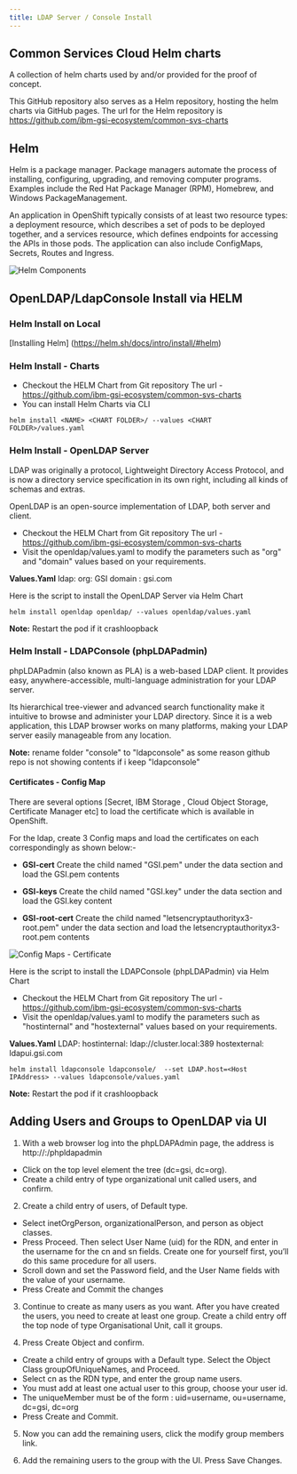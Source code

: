 ```yaml
---
title: LDAP Server / Console Install
---
```



<PageDescription>

</PageDescription>

## Common Services Cloud Helm charts

A collection of helm charts used by and/or provided for the proof of concept.

This GitHub repository also serves as a Helm repository, hosting the helm charts via GitHub pages. The url for the Helm repository is https://github.com/ibm-gsi-ecosystem/common-svs-charts

## Helm

Helm is a package manager. Package managers automate the process of installing, configuring, upgrading, and removing computer programs. Examples include the Red Hat Package Manager (RPM), Homebrew, and Windows PackageManagement.

An application in OpenShift typically consists of at least two resource types: a deployment resource, which describes a set of pods to be deployed together, and a services resource, which defines endpoints for accessing the APIs in those pods. The application can also include ConfigMaps, Secrets, Routes and Ingress.

![Helm Components](images/Helm.png)

## OpenLDAP/LdapConsole Install via HELM

### Helm Install on Local

[Installing Helm] (https://helm.sh/docs/intro/install/#helm)

### Helm Install - Charts

- Checkout the HELM Chart from Git repository The url - https://github.com/ibm-gsi-ecosystem/common-svs-charts
- You can install Helm Charts via CLI

```
helm install <NAME> <CHART FOLDER>/ --values <CHART FOLDER>/values.yaml
```

### Helm Install - OpenLDAP Server

LDAP was originally a protocol, Lightweight Directory Access Protocol, and is now a directory service specification in its own right, including all kinds of schemas and extras.

OpenLDAP is an open-source implementation of LDAP, both server and client.

- Checkout the HELM Chart from Git repository The url - https://github.com/ibm-gsi-ecosystem/common-svs-charts
- Visit the openldap/values.yaml to modify the parameters such as "org" and "domain" values based on your requirements.

**Values.Yaml**
ldap:
org: GSI 
domain : gsi.com


Here is the script to install the OpenLDAP Server via Helm Chart

```
helm install openldap openldap/ --values openldap/values.yaml
```

**Note:** Restart the pod if it crashloopback

### Helm Install - LDAPConsole (phpLDAPadmin)

phpLDAPadmin (also known as PLA) is a web-based LDAP client. It provides easy, anywhere-accessible, multi-language administration for your LDAP server.

Its hierarchical tree-viewer and advanced search functionality make it intuitive to browse and administer your LDAP directory. Since it is a web application, this LDAP browser works on many platforms, making your LDAP server easily manageable from any location.

**Note:** rename folder "console" to "ldapconsole" as some reason github repo is not showing contents if i keep "ldapconsole"

#### Certificates - Config Map

There are several options [Secret, IBM Storage , Cloud Object Storage, Certificate Manager etc] to load the certificate which is available in OpenShift. 

For the ldap, create 3 Config maps and load the certificates on each correspondingly as shown below:-

- **GSI-cert**
    Create the child named "GSI.pem" under the data section and load the GSI.pem contents

- **GSI-keys**
    Create the child named "GSI.key" under the data section and load the GSI.key content

- **GSI-root-cert**
    Create the child named "letsencryptauthorityx3-root.pem" under the data section and load the letsencryptauthorityx3-root.pem contents


![Config Maps - Certificate](images/ConfigMaps.png)

Here is the script to install the LDAPConsole (phpLDAPadmin) via Helm Chart

- Checkout the HELM Chart from Git repository The url - https://github.com/ibm-gsi-ecosystem/common-svs-charts
- Visit the openldap/values.yaml to modify the parameters such as "hostinternal" and "hostexternal" values based on your requirements.

**Values.Yaml**
LDAP:
hostinternal: ldap://cluster.local:389
hostexternal: ldapui.gsi.com

```
helm install ldapconsole ldapconsole/  --set LDAP.host=<Host IPAddress> --values ldapconsole/values.yaml
```

**Note:** Restart the pod if it crashloopback

## Adding Users and Groups to OpenLDAP via UI
1. With a web browser log into the phpLDAPAdmin page, the address is http://<host>:<port>/phpldapadmin
- Click on the top level element the tree (dc=gsi, dc=org).
- Create a child entry of type organizational unit called users, and confirm.
 
2. Create a child entry of users, of Default type.  
- Select inetOrgPerson, organizationalPerson, and person as object classes.
- Press Proceed.  Then select User Name (uid) for the RDN, and enter in the username for the cn and sn fields.  Create one for yourself first, you’ll do this same procedure for all users.
- Scroll down and set the Password field, and the User Name fields with the value of your username.
- Press Create and Commit the changes
 
3. Continue to create as many users as you want.  After you have created the users, you need to create at least one group.  Create a child entry off the top node of type Organisational Unit, call it groups.
 
4. Press Create Object and confirm.
- Create a child entry of groups with a Default type.  Select the Object Class groupOfUniqueNames, and Proceed.
- Select cn as the RDN type, and enter the group name users.  
- You must add at least one actual user to this group, choose your user id.  
- The uniqueMember must be of the form : uid=username, ou=username, dc=gsi, dc=org
- Press Create and Commit.
 
5. Now you can add the remaining users, click the modify group members link.
 
6. Add the remaining users to the group with the UI.  Press Save Changes.
